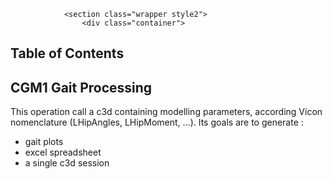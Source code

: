 <!---
output:
  html_document:
    toc: true
    toc_depth: 5
--->


<!--html_preserve-->
				<section class="wrapper style2">
					<div class="container">
<!--/html_preserve-->


<div class="jumbotron">
# Table of Contents
</div>



## CGM1 Gait Processing

This operation call a c3d containing modelling parameters, according Vicon nomenclature (LHipAngles, LHipMoment, ...). Its goals are to generate :

 * gait plots
 * excel spreadsheet
 * a single c3d session 
 






<!--html_preserve-->
</div>
</section>
<!--/html_preserve-->


